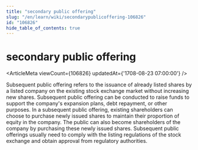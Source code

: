 ```yaml
---
title: "secondary public offering"
slug: "/en/learn/wiki/secondarypublicoffering-106826"
id: "106826"
hide_table_of_contents: true
---
```



# secondary public offering

<ArticleMeta viewCount={106826} updatedAt={'1708-08-23 07:00:00'} />

Subsequent public offering refers to the issuance of already listed shares by a listed company on the existing stock exchange market without increasing new shares. Subsequent public offering can be conducted to raise funds to support the company's expansion plans, debt repayment, or other purposes. In a subsequent public offering, existing shareholders can choose to purchase newly issued shares to maintain their proportion of equity in the company. The public can also become shareholders of the company by purchasing these newly issued shares. Subsequent public offerings usually need to comply with the listing regulations of the stock exchange and obtain approval from regulatory authorities.
